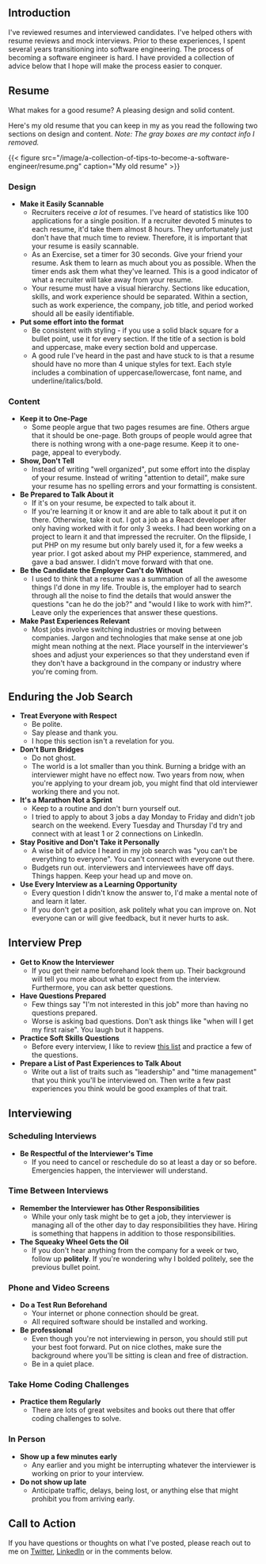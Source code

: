 ## Introduction

I've reviewed resumes and interviewed candidates. I've helped others with resume reviews and mock interviews. Prior to these experiences, I spent several years transitioning into software engineering. The process of becoming a software engineer is hard. I have provided a collection of advice below that I hope will make the process easier to conquer. 

## Resume

What makes for a good resume? A pleasing design and solid content.

Here's my old resume that you can keep in my as you read the following two sections on design and content. *Note: The gray boxes are my contact info I removed.*

{{< figure src="/image/a-collection-of-tips-to-become-a-software-engineer/resume.png" caption="My old resume" >}}

### Design

- **Make it Easily Scannable** 
    - Recruiters receive *a lot* of resumes. I've heard of statistics like 100 applications for a single position. If a recruiter devoted 5 minutes to each resume, it'd take them almost 8 hours. They unfortunately just don't have that much time to review. Therefore, it is important that your resume is easily scannable.
    - As an Exercise, set a timer for 30 seconds. Give your friend your resume. Ask them to learn as much about you as possible. When the timer ends ask them what they've learned. This is a good indicator of what a recruiter will take away from your resume.
    - Your resume must have a visual hierarchy. Sections like education, skills, and work experience should be separated. Within a section, such as work experience, the company, job title, and period worked should all be easily identifiable.
- **Put some effort into the format** 
    - Be consistent with styling - if you use a solid black square for a bullet point, use it for every section. If the title of a section is bold and uppercase, make every section bold and uppercase.
    - A good rule I've heard in the past and have stuck to is that a resume should have no more than 4 unique styles for text. Each style includes a combination of uppercase/lowercase, font name, and underline/italics/bold. 

### Content

- **Keep it to One-Page** 
    - Some people argue that two pages resumes are fine. Others argue that it should be one-page. Both groups of people would agree that there is nothing wrong with a one-page resume. Keep it to one-page, appeal to everybody. 
- **Show, Don't Tell**
    - Instead of writing "well organized", put some effort into the display of your resume. Instead of writing "attention to detail", make sure your resume has no spelling errors and your formatting is consistent.
- **Be Prepared to Talk About it** 
    - If it's on your resume, be expected to talk about it.
    - If you're learning it or know it and are able to talk about it put it on there. Otherwise, take it out. I got a job as a React developer after only having worked with it for only 3 weeks. I had been working on a project to learn it and that impressed the recruiter. On the flipside, I put PHP on my resume but only barely used it, for a few weeks a year prior. I got asked about my PHP experience, stammered, and gave a bad answer. I didn't move forward with that one.
- **Be the Candidate the Employer Can't do Without**
    - I used to think that a resume was a summation of all the awesome things I'd done in my life. Trouble is, the employer had to search through all the noise to find the details that would answer the questions "can he do the job?" and "would I like to work with him?". Leave only the experiences that answer these questions.
- **Make Past Experiences Relevant**
    - Most jobs involve switching industries or moving between companies. Jargon and technologies that make sense at one job might mean nothing at the next. Place yourself in the interviewer's shoes and adjust your experiences so that they understand even if they don't have a background in the company or industry where you're coming from.

## Enduring the Job Search

- **Treat Everyone with Respect**
    - Be polite.
    - Say please and thank you. 
    - I hope this section isn't a revelation for you.
- **Don't Burn Bridges**
    - Do not ghost.
    - The world is a lot smaller than you think. Burning a bridge with an interviewer might have no effect now. Two years from now, when you're applying to your dream job, you might find that old interviewer working there and you not.
- **It's a Marathon Not a Sprint**
    - Keep to a routine and don't burn yourself out. 
    - I tried to apply to about 3 jobs a day Monday to Friday and didn't job search on the weekend. Every Tuesday and Thursday I'd try and connect with at least 1 or 2 connections on LinkedIn. 
- **Stay Positive and Don't Take it Personally**
    - A wise bit of advice I heard in my job search was "you can't be everything to everyone". You can't connect with everyone out there.
    - Budgets run out. interviewers and interviewees have off days. Things happen. Keep your head up and move on.
- **Use Every Interview as a Learning Opportunity**
    - Every question I didn't know the answer to, I'd make a mental note of and learn it later. 
    - If you don't get a position, ask politely what you can improve on. Not everyone can or will give feedback, but it never hurts to ask. 

## Interview Prep

- **Get to Know the Interviewer**
    - If you get their name beforehand look them up. Their background will tell you more about what to expect from the interview. Furthermore, you can ask better questions.
- **Have Questions Prepared**
    - Few things say "I'm not interested in this job" more than having no questions prepared. 
    - Worse is asking bad questions. Don't ask things like "when will I get my first raise". You laugh but it happens.
- **Practice Soft Skills Questions**
    - Before every interview, I like to review [this list](https://www.themuse.com/advice/how-to-answer-the-31-most-common-interview-questions) and practice a few of the questions.
- **Prepare a List of Past Experiences to Talk About**
    - Write out a list of traits such as "leadership" and "time management" that you think you'll be interviewed on. Then write a few past experiences you think would be good examples of that trait.

## Interviewing

### Scheduling Interviews

- **Be Respectful of the Interviewer's Time**
    - If you need to cancel or reschedule do so at least a day or so before. Emergencies happen, the interviewer will understand.

### Time Between Interviews

- **Remember the Interviewer has Other Responsibilities**
    - While your only task might be to get a job, they interviewer is managing all of the other day to day responsibilities they have. Hiring is something that happens in addition to those responsibilities.
- **The Squeaky Wheel Gets the Oil**
    - If you don't hear anything from the company for a week or two, follow up **politely**. If you're wondering why I bolded politely, see the previous bullet point.


### Phone and Video Screens

- **Do a Test Run Beforehand**
    - Your internet or phone connection should be great.
    - All required software should be installed and working.
- **Be professional**
    - Even though you're not interviewing in person, you should still put your best foot forward. Put on nice clothes, make sure the background where you'll be sitting is clean and free of distraction.
    - Be in a quiet place.
 
### Take Home Coding Challenges

- **Practice them Regularly**
    - There are lots of great websites and books out there that offer coding challenges to solve.

### In Person

- **Show up a few minutes early**
    - Any earlier and you might be interrupting whatever the interviewer is working on prior to your interview.
- **Do not show up late**
    - Anticipate traffic, delays, being lost, or anything else that might prohibit you from arriving early.

## Call to Action

If you have questions or thoughts on what I've posted, please reach out to me on [Twitter](https://twitter.com/travis_the_makr), [LinkedIn](https://www.linkedin.com/in/travisbumgarner/) or in the comments below.
